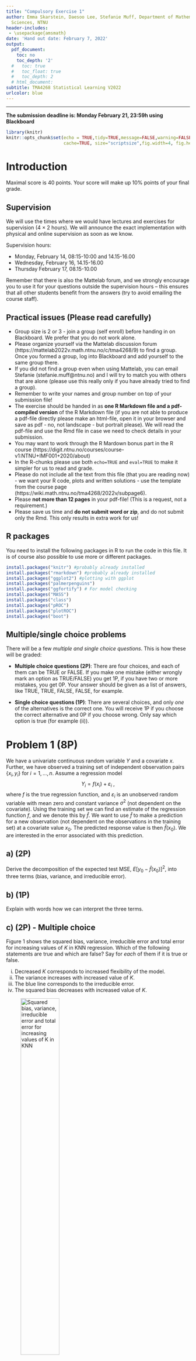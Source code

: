 ```yaml
---
title: "Compulsory Exercise 1"
author: Emma Skarstein, Daesoo Lee, Stefanie Muff, Department of Mathematical
  Sciences, NTNU
header-includes:
 - \usepackage{amsmath}
date: 'Hand out date: February 7, 2022'
output:
  pdf_document:
    toc: no
    toc_depth: '2'
  #   toc: true
  #   toc_float: true
  #   toc_depth: 2
  # html_document:
subtitle: TMA4268 Statistical Learning V2022
urlcolor: blue
---
```




<!-- rmarkdown::render("RecEx2-sol.Rmd","all",encoding="UTF-8") -->
<!-- rmarkdown::render("RecEx2-sol.Rmd","html_document",encoding="UTF-8") -->
<!-- rmarkdown::render("RecEx2-sol.Rmd","pdf_document",encoding="UTF-8") -->

---

**The submission deadline is: Monday February 21, 23:59h using Blackboard**


```r
library(knitr)
knitr::opts_chunk$set(echo = TRUE,tidy=TRUE,message=FALSE,warning=FALSE,strip.white=TRUE,prompt=FALSE,
                      cache=TRUE, size="scriptsize",fig.width=4, fig.height=3,fig.align = "center")

```


# Introduction

Maximal score is 40 points. Your score will make up 10% points of your final grade.


## Supervision

We will use the times where we would have lectures and exercises for supervision (4 $\times$ 2 hours). We will announce the exact implementation with physical and online supervision as soon as we know.

<!-- Supervisions will be via Whereby by the teaching assistants and the lecturer during the usual lecture and exercise hours on February 15th and 16th. Ideally, only one member of a group comes with the questions that the group compiled. This ensures that all groups have the opportunity to ask questions. More information is as always available from the course website.  -->

Supervision hours:

* Monday, February 14, 08:15-10:00 and 14.15-16.00 
* Wednesday, February 16, 14.15-16.00
* Thursday February 17, 08.15-10.00  

Remember that there is also the Mattelab forum, and we strongly encourage you to use it for your questions outside the supervision hours -- this ensures that all other students benefit from the answers (try to avoid emailing the course staff). 


 
## Practical issues (Please read carefully)

* Group size is 2 or 3 - join a group (self enroll) before handing in on Blackboard. We prefer that you do not work alone.
* Please organize yourself via the Mattelab discussion forum (https://mattelab2022v.math.ntnu.no/c/tma4268/9) to find a group. Once you formed a group, log into Blackboard and add yourself to the same group there.
* If you did not find a group even when using Mattelab, you can email Stefanie (stefanie.muff@ntnu.no) and I will try to match you with others that are alone (please use this really only if you have already tried to find a group).
* Remember to write your names and group number on top of your submission file!
* The exercise should be handed in as **one R Markdown file and a pdf-compiled version** of the R Markdown file (if you are not able to produce a pdf-file directly please make an html-file, open it in your browser and save as pdf - no, not landscape - but portrait please). We will read the pdf-file and use the Rmd file in case we need to check details in your submission.
* You may want to work through the R Mardown bonus part in the R course (https://digit.ntnu.no/courses/course-v1:NTNU+IMF001+2020/about)
* In the R-chunks please use both `echo=TRUE` and `eval=TRUE` to make it simpler for us to read and grade.
* Please do not include all the text from this file (that you are reading now) - we want your R code, plots and written solutions - use the template from the course page (https://wiki.math.ntnu.no/tma4268/2022v/subpage6).
* Please **not more than 12 pages** in your pdf-file! (This is a request, not a requirement.)
* Please save us time and **do not submit word or zip**, and do not submit only the Rmd. This only results in extra work for us!

## R packages

You need to install the following packages in R to run the code in this file. It is of course also possible to use more or different packages.

```r
install.packages("knitr") #probably already installed
install.packages("rmarkdown") #probably already installed
install.packages("ggplot2") #plotting with ggplot
install.packages("palmerpenguins")
install.packages("ggfortify") # For model checking
install.packages("MASS")
install.packages("class")
install.packages("pROC")
install.packages("plotROC")
install.packages("boot")
```



## Multiple/single choice problems
There will be a few _multiple and single choice questions_. This is how these will be graded:

* **Multiple choice questions (2P)**: There are four choices, and each of them can be TRUE or FALSE. If you make one mistake (either wrongly mark an option as TRUE/FALSE) you get 1P, if you have two or more mistakes, you get 0P. Your answer should be given as a list of answers, like TRUE, TRUE, FALSE, FALSE, for example.

* **Single choice questions (1P)**: There are several choices, and only _one_ of the alternatives is the correct one. You will receive 1P if you choose the correct alternative and 0P if you choose wrong. Only say which option is true (for example (ii)).

# Problem 1 (8P)  

We have a univariate continuous random variable $Y$ and a covariate $x$. Further, we have observed a training set of independent observation pairs $\{x_i, y_i\}$ for $i=1,\ldots,n$. Assume a regression model 
$$Y_i  = f(x_i) + \varepsilon_i \ ,$$ 
where $f$ is the true regression function, and $\varepsilon_i$ is an unobserved random variable with mean zero and constant variance $\sigma^2$ (not dependent on the covariate). Using the training set we can find an estimate of the regression function $f$, and we denote this by $\hat{f}$. We want to use $\hat{f}$ to make a prediction for a new observation (not dependent on the observations in the training set) at a covariate value $x_0$. The predicted response value is then $\hat{f}(x_0)$. We are interested in the error associated with this prediction.


## a) (2P)
Derive the decomposition of the expected test MSE, $E[y_0 - \hat{f}(x_0)]^2$, into three terms (bias, variance, and irreducible error). 



## b) (1P)
Explain with words how we can interpret the three terms.

 

## c) (2P) - Multiple choice
Figure 1 shows the squared bias, variance, irreducible error and total error for increasing values of $K$ in KNN regression. Which of the following statements are true and which are false? Say for _each_ of them if it is true or false. 

  (i) Decreased $K$ corresponds to increased flexibility of the model.
  (ii) The variance increases with increased value of $K$.
  (iii) The blue line corresponds to the irreducible error.
  (iv) The squared bias decreases with increased value of $K$.

![Squared bias, variance, irreducible error and total error for increasing values of $K$ in KNN](BiasVarTradeOff.png){width=50%}



## d) (2P) Multiple choice
Which of the following statements are true and which are false? Say for _each_ of them if it is true or false.

(i) If the relationship between the predictors and response is highly non-linear, a flexible method will generally perform better than an inflexible method.
(ii) If the number of predictors $p$ is extremely large and the number of observations $n$ is small, a flexible method will generally perform better than an inflexible method.
(iii) In KNN classification, it is important to use the test set to select the value $K$, and not the training set, to avoid overfitting.
(iv) In a linear regression setting, adding more covariates will reduce the variance of the predictor function.

 

## e) (1P) Single choice
$\mathbf{X} = [x_1, x_2, x_3]^T$ is a 3-dimensional random vector with covariance matrix
$$
\boldsymbol{\Sigma} = \begin{bmatrix}
  50 & 33 & 18 \\
  33 & 38 & -10 \\
  18 & -10  & 72
  \end{bmatrix}
$$

The correlation between element $x_1$ and $x_2$ of the vector $\mathbf{X}$ is:

  (i) 0.017
  (ii) -0.19
  (iii) 0.76
  (iv) 0.66
  (v) 0.10
  (vi) 0.3
  (vii) It is not possible to calculate the correlation, because this is not a proper covariance matrix.

 


# Problem 2 (9P) 

In the following example, Basil has been given a dataset by his boss. The dataset consists of observations of Antarctic penguins who live on the Palmer Archipelago. Basil's boss wonders if he can set up a model to predict the body mass of a given penguin based on some recorded characteristics of the penguin, which are specified in advance based on expert knowledge. However, Basil is a cat, and despite being very clever, he has only a very rudimentary knowledge of statistical techniques and data analysis. In the following code and report, Basil has made a couple of very problematic mistakes. 

---

```r
############## =^._.^=  ~~~BASIL'S CODE~~~  =^._.^= ############## 
#install.packages("palmerpenguins")  # Run if you haven't installed this before.
library(palmerpenguins) # Contains the data set "penguins".
data(penguins)

# Remove island, and year variable, as we won't use those.
Penguins <- subset(penguins, select = -c(island, year))

# Fit the model as specified in advance based on expert knowledge:
penguin.model <- lm(body_mass_g ~ flipper_length_mm + sex + bill_depth_mm*species, 
                    data = Penguins)

# Look at the model coefficients
summary(penguin.model)$coefficients

# Fit final model without sex
final.model <- lm(body_mass_g ~ flipper_length_mm + bill_depth_mm*species, 
                  data = Penguins)

summary(final.model)
```

> **_REPORT: PREDICTION OF PENGUIN BODY MASS, by Basil Thecat :3_**  
> We begin with a linear regression model with body mass as the response, and flipper length, bill depth, species, and sex as covariates, as well as an interaction effect between bill depth and species. In this first model, the sex covariate has the smallest $p$-value and is thus excluded in the final model to avoid overfitting. The final model can be described depending on the species of the penguin:
$$
\begin{aligned}
  \hat{y}_{adelie} &= \hat\beta_0 + \hat\beta_{flipper\_length} x_{flipper\_length} +      \hat\beta_{bill\_depth} x_{bill\_depth} \\
  \hat{y}_{chinstrap} &= \hat\beta_0 + \hat\beta_{flipper\_length} x_{flipper\_length} + (\hat\beta_{bill\_depth} + \hat\beta_{bill\_depth:chinstrap}) x_{bill\_depth} + \hat\beta_{chinstrap} \\
\hat{y}_{gentoo} &= \hat\beta_0 + \hat\beta_{flipper\_length} x_{flipper\_length} + (\hat\beta_{bill\_depth} + \hat\beta_{bill\_depth:gentoo}) x_{bill\_depth} + \hat\beta_{gentoo} 
\end{aligned}
$$
(where $\hat y_{adelie}$ is the predicted body mass for Adelie penguins, $\hat\beta_0$ is the estimated intercept, $x_{flipper\_length}$ is the flipper length covariate, $\hat\beta_{flipper\_length}$ is the estimated flipper length coefficient, etc.) 
Since both of the species coefficients have large $p$-values, we do not reject the null hypothesis that the species coefficient overall is actually zero. For the interaction effect between species and bill depth, the Gentoo interaction is significant $(p<0.05$), so the interaction term overall is significant. Based on the coefficient for the dummy variable for the chinstrap penguins being the largest ($\hat\beta_{chinstrap} \approx 1008$), we can tell that the chinstrap penguins have the largest body mass.

 

## a) (3P)

Identify three of the mistakes Basil made (there are more than three, but only report three). List them as bullet points along with brief explanations of why these are inappropriate modeling choices.

  1)Basel have understood the meaning of p-values. He has excluded the sex covariate as he mentioned that it has the smallest p-value. However, a small p-value indicates that the  sex covariate has significant importance in determine the body mass of penguins. A F-test should be conducted before the choice of omitting the sex covariate.   
  2)The body  mass of penguins has been described to be dependent on the species of the penguin. This done despite the fact that species have the highest p-value in the original model. This is evident by an extremely high p-value for the species coefficients in the final model which suggests that there is a high probability for observing the null hypothesis, where there is no relationship between species and body mass.A F-test can be conducted to determine if species should be omitted. 
  3)Basel concludes that chinstrap penguins have the largest body mass from the fact that the dummy variable for chinstrap penguins have the largest value. However he does not consider that the interaction effect between bill depth and Chinstrap is the only negative term while the others are positive. The final body mass for chinstraps can therefore be lower than the other species due to this interaction term. Correlation between bill depth and species are not considered as well.
   


## b) (1P) 
In order to make an improved model, you will need to understand the data. Create at least one informative plot that helps you explain at least one of Basil's mistakes and that will justify your modeling choices in the next step. (Plotting the data may even help you _discover_ Basil's mistakes in the first place.)



```r
############## =^._.^=  ~~~BASIL'S CODE~~~  =^._.^= ############## 
#install.packages("palmerpenguins")  # Run if you haven't installed this before.


library(palmerpenguins) # Contains the data set "penguins".
data(penguins)

# Remove island, and year variable, as we won't use those.
Penguins <- subset(penguins, select = -c(island, year))

library(GGally)
gpairs_sex <- ggpairs(Penguins, mapping = ggplot2::aes(colour = sex))
primary_var <- "body_mass_g"
pvar_pos <- match(primary_var, gpairs_sex$xAxisLabels)
plots <- lapply(1:gpairs_sex$ncol, function(j) getPlot(gpairs_sex, i = pvar_pos, j = j))
ggmatrix(
    plots,
    nrow = 1,
    ncol = gpairs_sex$ncol,
    xAxisLabels = gpairs_sex$xAxisLabels,
    yAxisLabels = primary_var,
    title = "Body Mass to sex correlations"
)
gpairs_species <- ggpairs(Penguins, mapping = ggplot2::aes(colour = species))
primary_var <- "body_mass_g"
pvar_pos <- match(primary_var, gpairs_species$xAxisLabels)
plots <- lapply(1:gpairs_species$ncol, function(j) getPlot(gpairs_species, i = pvar_pos, j = j))
ggmatrix(
    plots,
    nrow = 1,
    ncol = gpairs_species$ncol,
    xAxisLabels = gpairs_species$xAxisLabels,
    yAxisLabels = primary_var,
    title = "Body Mass to species correlations"
)
```
The plots above show the factors for body mass first separated by sex and then by species. From the body mass to sex correlations plots, it can be seen that in general, male penguins have a higher body mass than females. Sex covariate should therefore be considered. From the species plot, it can be seen that Gentoo penguins in general have a higher body mass and therefore Basil's conclusion that Chinstrap penguins have the highest mass is incorrect. THe omission of bill length might also not be correct as there appears to be a correlation between bill length and body mass. Finally, Basel might not be right in his assessment that there is an interaction between the covariates species and bill depth. The slopes of the trend line between bill depth and body mass appears to remain constant regardless of the species. From the plots, there does not appear to be any interaction terms between sex and any other covariates.

Basel should probably have first get a rough estimation of the importance of various covariates for body mass by generating these plots to get an overall picture at least graphically



 

## c) (5P)
Redo Basil's analysis including code and report, this time doing it right (4P). Evaluate the fit of the model with at least one graphical tool (1P).


```r
############## =^._.^=  ~~~BASIL'S CODE~~~  =^._.^= ############## 
#install.packages("palmerpenguins")  # Run if you haven't installed this before.


library(palmerpenguins) # Contains the data set "penguins".
data(penguins)

# Remove island, and year variable, as we won't use those.
Penguins <- subset(penguins, select = -c(island, year))

# Fit the model as specified in advance based on expert knowledge:
penguin.model.initial <- lm(body_mass_g ~ flipper_length_mm  + bill_length_mm + bill_depth_mm*species, 
                    data = Penguins)


penguin.model.basel <- lm(body_mass_g ~ flipper_length_mm + bill_depth_mm*species, 
                  data = Penguins)

penguin.model.mine <- lm(body_mass_g ~ flipper_length_mm  + bill_length_mm + species +  bill_depth_mm, data = Penguins)


# Look at the model coefficients
summary(penguin.model.initial)$coefficients
summary(penguin.model.basel)$coefficients
summary(penguin.model.mine)$coefficients

# Fit final model without sex
summary(penguin.model.mine)

#F-test between initial model and Basel's final model
anova(final.model,penguin.model)

#F-test between initial model and our final model
anova(penguin.model,penguin.model.test)

#95% confidence interval of our model
confint(penguin.model.mine)



```

In the initial model, a linear regression with body mass as the response, and flipper length, bill depth, bill length, species and sex as covariates, as well as an interaction effect between bill depth and species. An F-test was conduceted between the original model with all covariates and basel's model resulting in a F-value of 34.5 and Pr(>F) of 1.049e-08. This indicates that the covariates term that Basel have eliminated are important and should be included. Looking back at the original model, the interaction term between species and bill depth has the highest p-value and therefore a model without the interaction term was generated. This theory was further evidenced by plots generated in part (b).An F-test was conducted to check the importance of the interaction term between billdepth and species. This gave a F-value of 5.1625 and a Pr(>F) of 0.006193. Though this might mean that the interaction term between billdepth and species have some significance, it is the least significant and have been chosen to be omitted for simplicity. The final model without the interaction term but all the other covairaites have low p-values for all covariates. Based on the dummy variable for Gentoo penguins being the larges (657), and no species interaction term the Gentoo penguins have in general the largest mass. However this is done assuming that the other covariates, bill_depth and flipper_length, are independent of species, which is not the case. The final model is therefore given by the equations.    

$$
\begin{aligned}
  \hat{y}_{adelie} &= \hat\beta_0 + \hat\beta_{flipper\_length} x_{flipper\_length} +      \hat\beta_{bill\_depth} x_{bill\_depth} + \hat\beta_{bill\_length} x_{bill\_length}\\
  \hat{y}_{chinstrap} &= \hat\beta_0 + \hat\beta_{flipper\_length} x_{flipper\_length} + \hat\beta_{bill\_length} x_{bill\_length} + \hat\beta_{chinstrap} \\
\hat{y}_{gentoo} &= \hat\beta_0 + \hat\beta_{flipper\_length} x_{flipper\_length} + \hat\beta_{bill\_length} x_{bill\_length} + \hat\beta_{gentoo} 
\end{aligned}
$$
The 95% confidence window for each of the covariate coefficient is also given above. 


A plot to evaluate the fit for the model is generated below.
```r



```




# Problem 3 (13P)

We will now consider the Palmer penguin dataset again, but this time looking at classifying the species of the penguins for a given body mass and flipper length. Since there are three penguin species, for simplicity we will define the goal to be to classify a penguin as belonging to the species Adelie or _not_ Adelie, giving us a two-class classification problem instead of three.

The following code modifies the data set for this simplified setting, converts the variables to numeric (because the `knn` function can't handle the `int` class, and will give an error), and removes any missing observations. Please remember to use the same seed when you split the data into training and test set.

```r
library(tidyverse)
library(GGally)
# Create a new boolean variable indicating whether or not the penguin is an Adelie penguin
Penguins$adelie <- ifelse(Penguins$species == "Adelie", 1, 0)

# Select only relevant variables and remove all rows with missing values in 
# body mass, flipper length, sex or species.
Penguins_reduced <- Penguins %>% 
  dplyr::select(body_mass_g, flipper_length_mm, adelie) %>% 
  mutate(body_mass_g = as.numeric(body_mass_g), 
         flipper_length_mm = as.numeric(flipper_length_mm)) %>% 
  drop_na()

set.seed(4268) 

# 70% of the sample size for training set
training_set_size <- floor(0.70 * nrow(Penguins_reduced))

train_ind <- sample(seq_len(nrow(Penguins_reduced)), size = training_set_size)

train <- Penguins_reduced[train_ind, ]
test <- Penguins_reduced[-train_ind, ]
```


## a) (5P) 

(i) (1P) Fit a **logistic regression** model using the training set, and perform the classification on the test set, using a 0.5 cutoff.

(ii) (1P) Fit a **QDA** model using the training set, and perform the classification on the test set,  using a 0.5 cutoff.

(iii) (1P) Finally, do the same as in (i) and (ii) using **KNN** with $k = 25$ (use the `knn` function from the `class` package).  

**R-hints:** 
In the `knn()` function set `prob=T` to ensure you get the class probabilities that you then need in d):
```r
knnMod = knn(train = ..., test = ..., cl = ..., k = 25, prob = T)
```

(iv) (2P) Calculate the sensitivity and specificity for the three predictions performed on the test set in (i) - (iii).



## b) (5P) 

(i) Present a plot of the ROC curves and calculate the area under the curve (AUC) for each of the classifiers in a) (1P for each model).
(ii) Briefly discuss the ROC curves and the AUC. Which model performs best and worst (1P)? 
(iii) If the task is to create an interpretable model, which model would you choose (1P)?

**R-hints:**

* To obtain $P(y=1)$ from the `knn()` output you have to be aware that the respective probabilities 
```r
attributes(knnMod)$prob
```
are the success probability for the actual class where the categorization was made. So if you want to get a vector for $P(y=1)$, you have to use $1-P(y=0)$ for the cases where the categorization was 0:
```r
probKNN =ifelse(knnMod==0, 1 - attributes(knnMod)$prob,attributes(knnMod)$prob)
```
* You might find the functions `roc()` and `ggroc()` from the package `pROC` useful, but there are many ways to plot ROC curves.



## c) (1P) Single choice

We are again looking at the logistic regression model that you fitted to the training data in a).  
 

```r
beta_bm <- 0.0003591025
```

According to this model, how would the odds that an observed animal is from the _Adelie_ species change if the body mass increases by 1000 g? (the flipper length stays the same)

  i) We add `r round(1000*beta_bm, 3)`.
  ii) We multiply it with `r round(exp(beta_bm*1000)/1000, 3)`.
  iii) We multiply by `r round(exp(1000*beta_bm), 3)`.
  iv) We multiply by `r round(1000*beta_bm, 3)`.
  v) We add `r round(exp(1000*beta_bm), 3)`.
  vi) We multiply by `r 1000`.

 

## d) (2P) 
Plot the full data (including both training nd test set) with the two covariates as the $x$- and $y$-axis, and use color and some other attribute of your choice (e.g. shape or highlight) to visualize the true species (adelie/not adelie) as well as the predicted species from the best model in b) (note that the model should only be fitted with the training data as in b), but you are showing the data and predictions for both training and test data in the same plot).


 

# Problem 4 (10P)

## a) (2P) - Multiple choice 

Which statements about validation set approach, $k$-fold cross-validation (CV) and leave-one-out cross validation (LOOCV) are true and which are false? Say for _each_ of them if it is true or false. 

(i) The validation set-approach is computationally cheaper than $10$-fold CV.
(ii) 5-fold CV will generally lead to less bias, but more variance than LOOCV in the estimated prediction error.
(iii) The validation set-approach is the same as $2$-fold CV.
(iv) LOOCV is always the cheapest way to do cross-validation.

 

## b) (2P)

We are now looking at a bootstrap example. Assume you want to fit a model that predicts the probability for coronary heart disease (`chd`) from systolic blood pressure (`sbp`), sex (0=female, 1=male) and smoking status (0=no, 1=yes). Load the data in R as follows

```r
id <- "1chRpybM5cJn4Eow3-_xwDKPKyddL9M2N" # google file ID
d.chd <- read.csv(sprintf("https://docs.google.com/uc?id=%s&export=download", id))
```
and perform a logistic regression with `chd` as outcome and `sbp`, `sex` and `smoking` as covariates. What is the probability of chd for a non-smoking male with a sbp=150 in the given dataset?

 

## c) (4P)

We now use the bootstrap to estimate the uncertainty of the probability derived in b). Use $B=1000$ bootstrap samples and proceed as follows:

* In each iteration, derive and store the estimated probability for `chd`, given `sbp`=150, `sex`=male and `smoking`=0 (1P for implementing the bootstrap).
* From the set of estimated probabilities, derive the standard error (1P).
* Derive the 95\% quantile interval for the bootstrap samples (that is, the interval with limits at 2.5\% and 97.5\%) (1P).
* Interpret what you see. What is the expected probability and what are plausible values? (1P)

 


## d) Multiple choice - 2P

We continue with the same dataset to study some properties of the bootstrap method. Below we estimated the standard errors of the regression coefficients in the logistic regression model with `sex`, `sbp` and `smoking` as predictors using 1000 bootstrap iterations (column `std.error`). These standard errors can be compared to those that we obtain by fitting a single logistic regression model using the `glm()` function (in Problem 4b). Look at the R output below and compare the standard errors that we obtain from the bootstrap with those we get from the `glm()` function (note that the `t1*` to `t4*` variables are sorted in the same way as for the `glm()` output).

```r
set.seed(4268)
library(boot)
boot.fn <- function(data,index){
  return(coefficients(glm(chd ~ sbp + sex + smoking, family="binomial",data=data,subset=index)))
}
boot(d.chd,boot.fn,1000)
```

Which of the following statements are true? Say for _each_ of them if it is true or false. 

(i) The bootstrap relies on random sampling the same data without replacement.
(ii) The estimated standard errors from the `glm()` function are smaller than those estimated from the bootstrap, which indicates a problem with the bootstrap.
(iii) In general, differences between the estimated standard errors from the bootstrap and those from `glm()` may indicate a problem with the assumptions taken in logistic regression.
(iv) The $p$-values from the `glm()` output are probably slightly too small.


 

